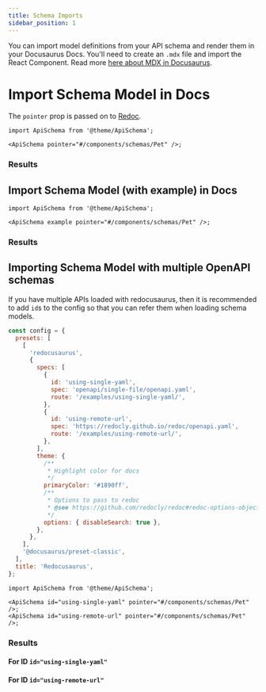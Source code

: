 ```yaml
---
title: Schema Imports
sidebar_position: 1
---
```



You can import model definitions from your API schema and render them in your Docusaurus Docs. You'll need to create an `.mdx` file and import the React Component. Read more [here about MDX in Docusaurus](https://docusaurus.io/docs/markdown-features/react).

# Import Schema Model in Docs

The `pointer` prop is passed on to [Redoc](https://redoc.ly/docs/resources/ref-guide/#pointer).

```tsx
import ApiSchema from '@theme/ApiSchema';

<ApiSchema pointer="#/components/schemas/Pet" />;
```

### Results

<ApiSchema pointer="#/components/schemas/Pet" />

## Import Schema Model (with example) in Docs

```tsx
import ApiSchema from '@theme/ApiSchema';

<ApiSchema example pointer="#/components/schemas/Pet" />;
```

### Results

<ApiSchema example pointer="#/components/schemas/Pet" />

## Importing Schema Model with multiple OpenAPI schemas

If you have multiple APIs loaded with redocusaurus, then it is recommended to add `id`s to the config so that you can refer them when loading schema models.

```js title="docusaurus.config.js"
const config = {
  presets: [
    [
      'redocusaurus',
      {
        specs: [
          {
            id: 'using-single-yaml',
            spec: 'openapi/single-file/openapi.yaml',
            route: '/examples/using-single-yaml/',
          },
          {
            id: 'using-remote-url',
            spec: 'https://redocly.github.io/redoc/openapi.yaml',
            route: '/examples/using-remote-url/',
          },
        ],
        theme: {
          /**
           * Highlight color for docs
           */
          primaryColor: '#1890ff',
          /**
           * Options to pass to redoc
           * @see https://github.com/redocly/redoc#redoc-options-object
           */
          options: { disableSearch: true },
        },
      },
    ],
    '@docusaurus/preset-classic',
  ],
  title: 'Redocusaurus',
};
```

```tsx
import ApiSchema from '@theme/ApiSchema';

<ApiSchema id="using-single-yaml" pointer="#/components/schemas/Pet" />;
<ApiSchema id="using-remote-url" pointer="#/components/schemas/Pet" />;
```

### Results

#### For ID `id="using-single-yaml"`

<ApiSchema id="using-single-yaml" pointer="#/components/schemas/Pet" />

#### For ID `id="using-remote-url"`

<ApiSchema id="using-remote-url" pointer="#/components/schemas/Pet" />
